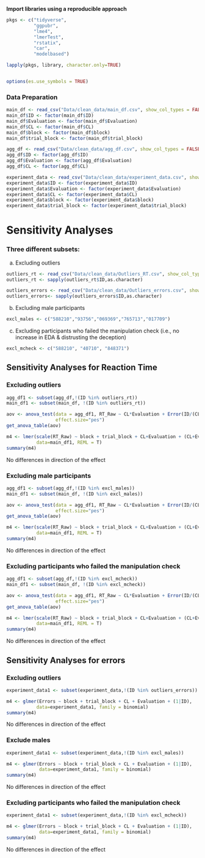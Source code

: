 **Import libraries using a reproducible approach**

```r
pkgs <- c("tidyverse",
          "ggpubr",
          "lme4",
          "lmerTest",
          "rstatix",
          "car",
          "modelbased")

lapply(pkgs, library, character.only=TRUE)


options(es.use_symbols = TRUE)
```

### Data Preparation

```r
main_df <- read_csv("Data/clean_data/main_df.csv", show_col_types = FALSE)
main_df$ID <- factor(main_df$ID)
main_df$Evaluation <- factor(main_df$Evaluation)
main_df$CL <- factor(main_df$CL)
main_df$block <- factor(main_df$block)
main_df$trial_block <- factor(main_df$trial_block)

agg_df <- read_csv("Data/clean_data/agg_df.csv", show_col_types = FALSE)
agg_df$ID <- factor(agg_df$ID)
agg_df$Evaluation <- factor(agg_df$Evaluation)
agg_df$CL <- factor(agg_df$CL)

experiment_data <- read_csv("Data/clean_data/experiment_data.csv", show_col_types = FALSE)
experiment_data$ID <- factor(experiment_data$ID)
experiment_data$Evaluation <- factor(experiment_data$Evaluation)
experiment_data$CL <- factor(experiment_data$CL)
experiment_data$block <- factor(experiment_data$block)
experiment_data$trial_block <- factor(experiment_data$trial_block)
```

# Sensitivity Analyses

### Three different subsets:

a)  Excluding outliers

```r
outliers_rt <- read_csv("Data/clean_data/Outliers_RT.csv", show_col_types = FALSE)
outliers_rt <- sapply(outliers_rt$ID,as.character)

outliers_errors <- read_csv("Data/clean_data/Outliers_errors.csv", show_col_types = FALSE)
outliers_errors<- sapply(outliers_errors$ID,as.character)
```

b)  Excluding male participants

```r
excl_males <- c("588210","93756","069369","765713","017709")
```

c)  Excluding participants who failed the manipulation check (i.e., no increase in EDA & distrusting the deception)

```r
excl_mcheck <- c("588210", "40710", "848371")
```

## Sensitivity Analyses for Reaction Time

### Excluding outliers

```r
agg_df1 <- subset(agg_df,!(ID %in% outliers_rt))
main_df1 <- subset(main_df, !(ID %in% outliers_rt))

aov <- anova_test(data = agg_df1, RT_Raw ~ CL*Evaluation + Error(ID/(CL+Evaluation)), type =3,
                  effect.size="pes")
get_anova_table(aov)

m4 <- lmer(scale(RT_Raw) ~ block + trial_block + CL+Evaluation + (CL+Evaluation|ID),
           data=main_df1, REML = T)
summary(m4)
```

No differences in direction of the effect

### Excluding male participants

```r
agg_df1 <- subset(agg_df,!(ID %in% excl_males))
main_df1 <- subset(main_df, !(ID %in% excl_males))

aov <- anova_test(data = agg_df1, RT_Raw ~ CL*Evaluation + Error(ID/(CL+Evaluation)), type =3,
                  effect.size="pes")
get_anova_table(aov)

m4 <- lmer(scale(RT_Raw) ~ block + trial_block + CL+Evaluation + (CL+Evaluation|ID),
           data=main_df1, REML = T)
summary(m4)
```

No differences in direction of the effect

### Excluding participants who failed the manipulation check

```r
agg_df1 <- subset(agg_df,!(ID %in% excl_mcheck))
main_df1 <- subset(main_df, !(ID %in% excl_mcheck))

aov <- anova_test(data = agg_df1, RT_Raw ~ CL*Evaluation + Error(ID/(CL+Evaluation)), type =3,
                  effect.size="pes")
get_anova_table(aov)

m4 <- lmer(scale(RT_Raw) ~ block + trial_block + CL+Evaluation + (CL+Evaluation|ID),
           data=main_df1, REML = T)
summary(m4)
```

No differences in direction of the effect

## Sensitivity Analyses for errors

### Excluding outliers

```r
experiment_data1 <- subset(experiment_data,!(ID %in% outliers_errors))

m4 <- glmer(Errors ~ block + trial_block + CL + Evaluation + (1|ID),
           data=experiment_data1, family = binomial)
summary(m4)
```

No differences in direction of the effect

### Exclude males

```r
experiment_data1 <- subset(experiment_data,!(ID %in% excl_males))

m4 <- glmer(Errors ~ block + trial_block + CL + Evaluation + (1|ID),
            data=experiment_data1, family = binomial)
summary(m4)
```

No differences in direction of the effect

### Excluding participants who failed the manipulation check

```r
experiment_data1 <- subset(experiment_data,!(ID %in% excl_mcheck))

m4 <- glmer(Errors ~ block + trial_block + CL + Evaluation + (1|ID),
            data=experiment_data1, family = binomial)
summary(m4)
```

No differences in direction of the effect
